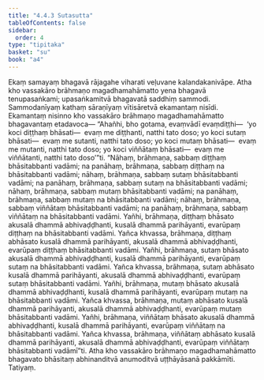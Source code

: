 ```yaml
---
title: "4.4.3 Sutasutta"
tableOfContents: false
sidebar:
  order: 4
type: "tipitaka"
basket: "su"
book: "a4"
---
```



<DynamicBreadcrumb />

<Division number="183" book="a4">

<Paragraph number="1108" book="a4">
Ekaṃ samayaṃ bhagavā rājagahe viharati veḷuvane kalandakanivāpe. Atha kho vassakāro brāhmaṇo magadhamahāmatto yena bhagavā tenupasaṅkami; upasaṅkamitvā bhagavatā saddhiṃ sammodi. Sammodanīyaṃ kathaṃ sāraṇīyaṃ vītisāretvā ekamantaṃ nisīdi. Ekamantaṃ nisinno kho vassakāro brāhmaṇo magadhamahāmatto bhagavantaṃ etadavoca—
</Paragraph>

<Paragraph number="1109" book="a4">
“Ahañhi, bho gotama, evaṃvādī evaṃdiṭṭhi—  ‘yo koci diṭṭhaṃ bhāsati—  evaṃ me diṭṭhanti, natthi tato doso; yo koci sutaṃ bhāsati—  evaṃ me sutanti, natthi tato doso; yo koci mutaṃ bhāsati—  evaṃ me mutanti, natthi tato doso; yo koci viññātaṃ bhāsati—  evaṃ me viññātanti, natthi tato doso’”ti.
</Paragraph>

<Paragraph number="1110" book="a4">
“Nāhaṃ, brāhmaṇa, sabbaṃ diṭṭhaṃ bhāsitabbanti vadāmi; na panāhaṃ, brāhmaṇa, sabbaṃ diṭṭhaṃ na bhāsitabbanti vadāmi; nāhaṃ, brāhmaṇa, sabbaṃ sutaṃ bhāsitabbanti vadāmi; na panāhaṃ, brāhmaṇa, sabbaṃ sutaṃ na bhāsitabbanti vadāmi; nāhaṃ, brāhmaṇa, sabbaṃ mutaṃ bhāsitabbanti vadāmi; na panāhaṃ, brāhmaṇa, sabbaṃ mutaṃ na bhāsitabbanti vadāmi; nāhaṃ, brāhmaṇa, sabbaṃ viññātaṃ bhāsitabbanti vadāmi; na panāhaṃ, brāhmaṇa, sabbaṃ viññātaṃ na bhāsitabbanti vadāmi.
</Paragraph>

<Paragraph number="1111" book="a4">
Yañhi, brāhmaṇa, diṭṭhaṃ bhāsato akusalā dhammā abhivaḍḍhanti, kusalā dhammā parihāyanti, evarūpaṃ diṭṭhaṃ na bhāsitabbanti vadāmi. Yañca khvassa, brāhmaṇa, diṭṭhaṃ abhāsato kusalā dhammā parihāyanti, akusalā dhammā abhivaḍḍhanti, evarūpaṃ diṭṭhaṃ bhāsitabbanti vadāmi.
</Paragraph>

<Paragraph number="1112" book="a4">
Yañhi, brāhmaṇa, sutaṃ bhāsato akusalā dhammā abhivaḍḍhanti, kusalā dhammā parihāyanti, evarūpaṃ sutaṃ na bhāsitabbanti vadāmi. Yañca khvassa, brāhmaṇa, sutaṃ abhāsato kusalā dhammā parihāyanti, akusalā dhammā abhivaḍḍhanti, evarūpaṃ sutaṃ bhāsitabbanti vadāmi.
</Paragraph>

<Paragraph number="1113" book="a4">
Yañhi, brāhmaṇa, mutaṃ bhāsato akusalā dhammā abhivaḍḍhanti, kusalā dhammā parihāyanti, evarūpaṃ mutaṃ na bhāsitabbanti vadāmi. Yañca khvassa, brāhmaṇa, mutaṃ abhāsato kusalā dhammā parihāyanti, akusalā dhammā abhivaḍḍhanti, evarūpaṃ mutaṃ bhāsitabbanti vadāmi.
</Paragraph>

<Paragraph number="1114" book="a4">
Yañhi, brāhmaṇa, viññātaṃ bhāsato akusalā dhammā abhivaḍḍhanti, kusalā dhammā parihāyanti, evarūpaṃ viññātaṃ na bhāsitabbanti vadāmi. Yañca khvassa, brāhmaṇa, viññātaṃ abhāsato kusalā dhammā parihāyanti, akusalā dhammā abhivaḍḍhanti, evarūpaṃ viññātaṃ bhāsitabbanti vadāmī”ti.
</Paragraph>

<Paragraph number="1115" book="a4">
Atha kho vassakāro brāhmaṇo magadhamahāmatto bhagavato bhāsitaṃ abhinanditvā anumoditvā uṭṭhāyāsanā pakkāmīti.

</Paragraph>
</Division>

<Paragraph number="1116" type="center" book="a4">
Tatiyaṃ.
</Paragraph>